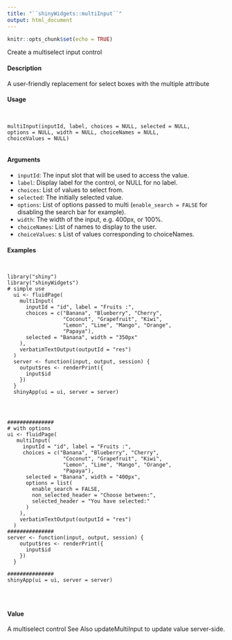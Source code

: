 ```yaml
---
title: "``shinyWidgets::multiInput``"
output: html_document
---
```


```r
knitr::opts_chunk$set(echo = TRUE)
```

Create a multiselect input control

#### Description

A user-friendly replacement for select boxes with the multiple attribute

#### Usage
<pre><code>

multiInput(inputId, label, choices = NULL, selected = NULL,
options = NULL, width = NULL, choiceNames = NULL,
choiceValues = NULL)

</code></pre>
#### Arguments

* ``inputId``:   The input slot that will be used to access the value.
* ``label``:  Display label for the control, or NULL for no label.
* ``choices``:  List of values to select from.
* ``selected``:  The initially selected value.
* ``options``: List of options passed to multi (``enable_search = FALSE`` for disabling the search bar for example).
* `` width ``: The width of the input, e.g. 400px, or 100%.
* ``choiceNames``: List of names to display to the user.
* ``choiceValues``: s List of values corresponding to choiceNames.


#### Examples
<pre><code>

library("shiny")
library("shinyWidgets")
# simple use
  ui <- fluidPage(
    multiInput(
      inputId = "id", label = "Fruits :",
      choices = c("Banana", "Blueberry", "Cherry",
                  "Coconut", "Grapefruit", "Kiwi",
                  "Lemon", "Lime", "Mango", "Orange",
                  "Papaya"),
      selected = "Banana", width = "350px"
    ),
    verbatimTextOutput(outputId = "res")
  )
  server <- function(input, output, session) {
    output$res <- renderPrint({
      input$id
    })
  }
  shinyApp(ui = ui, server = server)
  
</code></pre>

<pre><code>

###############
# with options
ui <- fluidPage(
   multiInput(
     inputId = "id", label = "Fruits :",
     choices = c("Banana", "Blueberry", "Cherry",
                  "Coconut", "Grapefruit", "Kiwi",
                  "Lemon", "Lime", "Mango", "Orange",
                  "Papaya"),
      selected = "Banana", width = "400px",
      options = list(
        enable_search = FALSE,
        non_selected_header = "Choose between:",
        selected_header = "You have selected:"
      )
    ),
    verbatimTextOutput(outputId = "res")
  )
###############
server <- function(input, output, session) {
    output$res <- renderPrint({
      input$id
    })
  }

###############
shinyApp(ui = ui, server = server)



</code></pre>

#### Value

A multiselect control
See Also
updateMultiInput to update value server-side.
